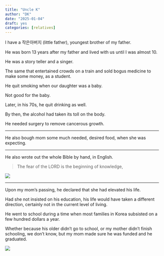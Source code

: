 ```yaml
---
title: "Uncle K"
author: "DK"
date: "2025-01-04"
draft: yes
categories: [relatives]
---
```


I have a 작은아버지 (little father), youngest brother of my father.

He was born 13 years after my father and lived with us until I was almost 10.

He was a story teller and a singer.

The same that entertained crowds on a train and sold bogus medicine to make some money, as a student.

He quit smoking when our daughter was a baby.

Not good for the baby.

Later, in his 70s, he quit drinking as well.

By then, the alcohol had taken its toll on the body.

He needed surgery to remove cancerous growth.

------------------------------------------------------------------------

He also bough mom some much needed, desired food, when she was expecting.

------------------------------------------------------------------------

He also wrote out the whole Bible by hand, in English.

> The fear of the LORD is the beginning of knowledge,

![](images/SQL%20Service_20241015_101246_1.jpg)

------------------------------------------------------------------------

Upon my mom's passing, he declared that she had elevated his life.

Had she not insisted on his education, his life would have taken a different direction, certainly not in the current level of living.

He went to school during a time when most families in Korea subsisted on a few hundred dollars a year.

Whether because his older didn't go to school, or my mother didn't finish schooling, we don't know, but my mom made sure he was funded and he graduated.

![](images/EPSON019-EDIT%20(4).jpg)

